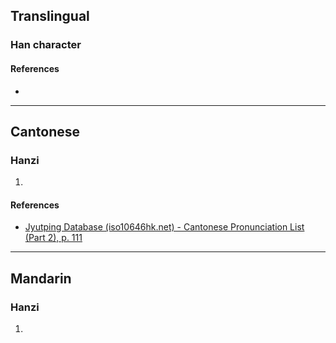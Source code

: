 {{character info/new}}
==Translingual==

===Han character===
{{Han char|rn=62|rad=戈|as=10|sn=14|four=|canj=MRI,XMRI|ids=⿰哥戈}}

====References====
* {{Han ref|kx=0413.290|dkj=11636|dj=0756.310|hdz=21409.130|uh=6228|ud=25128}}

----

==Cantonese==

===Hanzi===
{{yue-hanzi|jyut=[[go1]]|y=go1}}

# {{rfdef|yue|sort=戈10}}

====References====
* [http://www.iso10646hk.net/jp/document/download.jsp Jyutping Database (iso10646hk.net) - Cantonese Pronunciation List (Part 2), p. 111]

----

==Mandarin==

===Hanzi===
{{cmn-hanzi|pin=[[gē]] ([[ge1]])|wg=ko<sup>1</sup>}}

# {{rfdef|cmn|sort=戈10}}